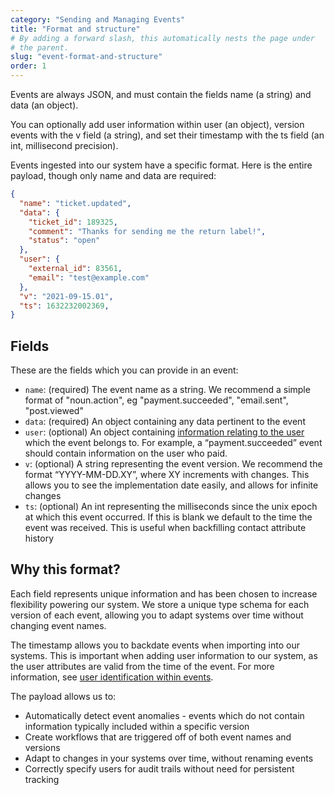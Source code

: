 ```yaml
---
category: "Sending and Managing Events"
title: "Format and structure"
# By adding a forward slash, this automatically nests the page under
# the parent.
slug: "event-format-and-structure"
order: 1
---
```


<div class='tldr'>

Events are always JSON, and must contain the fields name (a string) and data (an object).

You can optionally add user information within user (an object), version events with the v field (a string), and set their timestamp with the ts field (an int, millisecond precision).

</div>


Events ingested into our system have a specific format. Here is the entire payload, though only name and data are required:

```json
{
  "name": "ticket.updated",
  "data": {
    "ticket_id": 189325,
    "comment": "Thanks for sending me the return label!",
    "status": "open"
  },
  "user": {
    "external_id": 83561,
    "email": "test@example.com"
  },
  "v": "2021-09-15.01",
  "ts": 1632232002369,
}
```


## Fields

These are the fields which you can provide in an event:

- `name`: (required) The event name as a string.  We recommend a simple format of "noun.action", eg "payment.succeeded", "email.sent", "post.viewed"
- `data`: (required) An object containing any data pertinent to the event
- `user`: (optional) An object containing [information relating to the user](/docs/event-user-audit-trails) which the event belongs to.  For example, a “payment.succeeded” event should contain information on the user who paid.
- `v`: (optional) A string representing the event version.  We recommend the format “YYYY-MM-DD.XY”, where XY increments with changes.  This allows you to see the implementation date easily, and allows for infinite changes
- `ts`: (optional) An int representing the milliseconds since the unix epoch at which this event occurred.  If this is blank we default to the time the event was received. This is useful when backfilling contact attribute history

## Why this format?

Each field represents unique information and has been chosen to increase flexibility powering our system.  We store a unique type schema for each version of each event, allowing you to adapt systems over time without changing event names.

The timestamp allows you to backdate events when importing into our systems.  This is important when adding user information to our system, as the user attributes are valid from the time of the event.  For more information, see [user identification within events](/docs/event-user-audit-traile).

The payload allows us to:

- Automatically detect event anomalies - events which do not contain information typically included within a specific version
- Create workflows that are triggered off of both event names and versions
- Adapt to changes in your systems over time, without renaming events
- Correctly specify users for audit trails without need for persistent tracking

